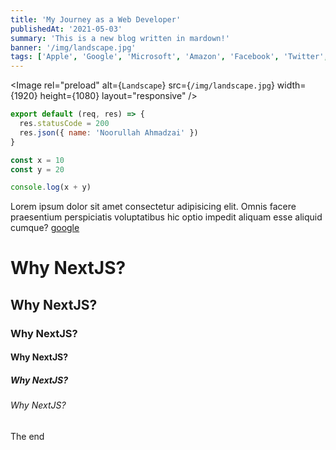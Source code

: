 ```yaml
---
title: 'My Journey as a Web Developer'
publishedAt: '2021-05-03'
summary: 'This is a new blog written in mardown!'
banner: '/img/landscape.jpg'
tags: ['Apple', 'Google', 'Microsoft', 'Amazon', 'Facebook', 'Twitter', 'Netflix', 'SpaceX']
---
```


<Image
  rel="preload"
  alt={`Landscape`}
  src={`/img/landscape.jpg`}
  width={1920}
  height={1080}
  layout="responsive"
/>

```javascript
export default (req, res) => {
  res.statusCode = 200
  res.json({ name: 'Noorullah Ahmadzai' })
}
```

```javascript
const x = 10
const y = 20

console.log(x + y)
```

Lorem ipsum dolor sit amet consectetur adipisicing elit. Omnis facere praesentium perspiciatis voluptatibus hic optio impedit aliquam esse aliquid cumque?
[google](https://google.com)

# Why NextJS?

## Why NextJS?

### Why NextJS?

#### Why NextJS?

##### Why NextJS?

###### Why NextJS?

The end
